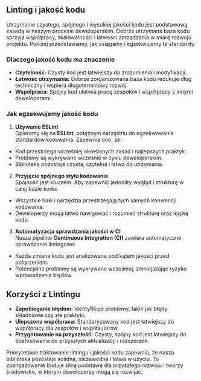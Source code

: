 

<Heading title={name} color={roughNotationColor} />

## Linting i jakość kodu

Utrzymanie czystego, spójnego i wysokiej jakości kodu jest podstawową zasadą w naszym procesie deweloperskim. Dobrze utrzymana baza kodu sprzyja współpracy, skalowalności i łatwości zarządzania w miarę rozwoju projektu. Poniżej przedstawiamy, jak osiągamy i egzekwujemy te standardy.

### Dlaczego jakość kodu ma znaczenie

- **Czytelność:** Czysty kod jest łatwiejszy do zrozumienia i modyfikacji.
- **Łatwość utrzymania:** Dobrze zorganizowana baza kodu redukuje dług techniczny i wspiera długoterminowy rozwój.
- **Współpraca:** Spójny kod ułatwia pracę zespołów i współpracy z innymi deweloperami.

### Jak egzekwujemy jakość kodu

1. **Używanie ESLint**\
   Opieramy się na **ESLint**, potężnym narzędziu do egzekwowania standardów kodowania. Zapewnia ono, że:

- Kod przestrzega wcześniej określonych zasad i najlepszych praktyk.
- Problemy są wykrywane wcześnie w cyklu deweloperskim.
- Biblioteka pozostaje czysta, czytelna i łatwa do utrzymania.

2. **Przyjęcie spójnego stylu kodowania**\
   Spójność jest kluczem. Aby zapewnić jednolity wygląd i strukturę w całej bazie kodu:

- Wszystkie haki i narzędzia przestrzegają tych samych konwencji kodowania.
- Deweloperzy mogą łatwo nawigować i rozumieć strukturę oraz logikę kodu.

3. **Automatyzacja sprawdzania jakości w CI**\
   Nasza pipeline **Continuous Integration (CI)** zawiera automatyczne sprawdzanie lintingowe:

- Każda zmiana kodu jest analizowana pod kątem jakości przed połączeniem.
- Potencjalne problemy są wykrywane wcześniej, zmniejszając ryzyko wprowadzenia błędów.

## Korzyści z Lintingu

- **Zapobieganie błędom:** Identyfikuje problemy, takie jak błędy składniowe czy złe praktyki.
- **Ulepszona współpraca:** Standaryzowany kod jest łatwiejszy do współpracy dla zespołów i współautorów.
- **Przygotowanie na przyszłość:** Czysty, spójny kod jest łatwiejszy do dostosowania do przyszłych aktualizacji i rozszerzeń.

Priorytetowe traktowanie lintingu i jakości kodu zapewnia, że nasza biblioteka pozostaje solidna, niezawodna i łatwa w użyciu. To zaangażowanie buduje silną podstawę dla przyszłego rozwoju i tworzy środowisko, w którym deweloperzy mogą się rozwijać.
